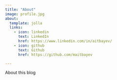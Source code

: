 ```yaml
---
title: "About"
image: profile.jpg
about:
  template: jolla
  links:
    - icon: linkedin
      text: LinkedIn
      href: https://www.linkedin.com/in/aitbayev/
    - icon: github
      text: Github
      href: https://github.com/maitbayev

---
```


About this blog
